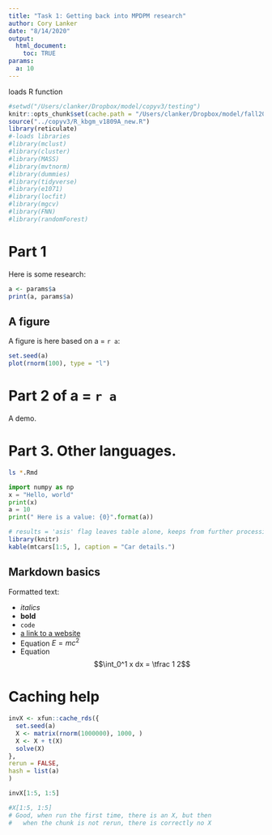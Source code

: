 ```yaml
---
title: "Task 1: Getting back into MPDPM research"
author: Cory Lanker
date: "8/14/2020"
output: 
  html_document:
    toc: TRUE
params:
  a: 10
---
```


loads R function 
```r
#setwd("/Users/clanker/Dropbox/model/copyv3/testing")
knitr::opts_chunk$set(cache.path = "/Users/clanker/Dropbox/model/fall20/cache")
source("../copyv3/R_kbgm_v1809A_new.R")
library(reticulate)
#-loads libraries
#library(mclust)
#library(cluster)
#library(MASS)
#library(mvtnorm)
#library(dummies)
#library(tidyverse)
#library(e1071)
#library(locfit)
#library(mgcv)
#library(FNN)
#library(randomForest)
```

# Part 1

Here is some research:
```r
a <- params$a
print(a, params$a)
```

## A figure

A figure is here based on a = `r a`:
```r
set.seed(a)
plot(rnorm(100), type = "l")
```

# Part 2 of a = `r a`

A demo.

# Part 3. Other languages.
```bash
ls *.Rmd
```

```python
import numpy as np
x = "Hello, world"
print(x)
a = 10
print(" Here is a value: {0}".format(a))
```

```r
# results = 'asis' flag leaves table alone, keeps from further processing.
library(knitr)
kable(mtcars[1:5, ], caption = "Car details.")
```

## Markdown basics

Formatted text:

- *italics*
- **bold**
- `code`
- [a link to a website](http://cran.r-project.org)
- Equation $E = mc^2$
- Equation $$\int_0^1 x dx = \tfrac 1 2$$

# Caching help

```r
invX <- xfun::cache_rds({
  set.seed(a)
  X <- matrix(rnorm(1000000), 1000, )
  X <- X + t(X)
  solve(X)
},
rerun = FALSE,
hash = list(a)
)
```

```r
invX[1:5, 1:5]
```

```r
#X[1:5, 1:5]
# Good, when run the first time, there is an X, but then
#   when the chunk is not rerun, there is correctly no X
```


<!--
#-EBCP function parameters
nclust = 10

#-data creation
seedno = 1
dd = 3
d = dd+1
G = 5
ng = 40
sigmamu = 4 
sigmay = 1 
sigmax = 1
set.seed(seedno)
Mu = mvrnorm(G,rep(0,d),sigmamu^2*diag(d))
wmat = sigmax^2/(d)*diag(d)
wmat[1,1] = sigmay^2/(d)
Sigma = rWishart(G,d,wmat)

dat = matrix(0, 0, d)
for (i in 1:2){
	for (j in 1:G){
		set.seed(1000*seedno+i+10*j)
		dat = rbind(dat, mvrnorm(i*ng, Mu[j,], Sigma[,,j]))
	}
}
train = dat[1:(G*ng),]
test = dat[-(1:(G*ng)),]
ytest <- test[,1]
test[,1] <- NA

#=end data creation, in dat (train/test split)

#-cov.matrix creation
crange = 1:10
priorwt = NULL
priormat = array(NA, dim=c(d,d,sum(crange)))
set.seed(seedno)
biclist = rep(NA,length(crange))
for (k in crange){
	out = Mclust(train, G=k,
		modelNames=c("VVV", "EEV", "VEV", "VVI")) #,"EVI", "VEI"))
	cat(out$modelName,out$bic,"/ ")
	biclist[k] = out$bic
	priorwt = c(priorwt, out$param$pro)
	priormat[,,1:crange[k]+sum(crange[1:k])-crange[k]] = out$param$variance$sigma[,,]
}
bicrank = rank(biclist)
for (k in crange){
	isrange=1:crange[k]+sum(crange[1:k])-crange[k]
	priorwt[isrange] = priorwt[isrange] * bicrank[k] 
}
save(dd, d, G, ng, sigmamu, sigmay, sigmax, Mu, Sigma, dat, nclust, priorwt, priormat,
	file=paste("testcase.dat",sep=""))
#=end cov.matrix creation, in priormat, priorwt

#-NE:prepare distance plot
out = daisy(train)
sm <- diag(nrow(train))
sm[lower.tri(sm, diag=F)] <- as.double(out)
sm <- sm + t(sm) - diag(diag(sm))
xr = 1:nrow(train)
sid = ceiling(seq(1,nrow(train),length=32))
#-NE:distance plot
pdf(paste("testdist.pdf",sep=""))
par(mfrow=c(8,4),mar=c(.1,.1,.05,.05)*2)
#set.seed(seedno)
#sid = sample(1:nrow(train),18)
for (i in 1:length(sid)){
	plot(sm[sid[i],],main='',xlab='',ylab='',col=1+floor((xr-1)/length(xr)*G))
	abline(v=sid[i],lwd=2,col=4)
}
dev.off()
#=end distance plot

#-run EBCP R code on data=train, prior cov.matrices, program parameters(nclust, Burn, B, Thin, seed, iterprint)
out <- kbgm.fun(X=train, S=priormat, wl=priorwt, n=nclust, Burn=1000, J=50, Thin=100,
                so.dir='/Users/clanker/Dropbox/model/copyv3/', out.type=1,
                seed="initial", iterprint=500, Xtest=test)

#-NE:print EBCP output for checking
priormat*8
priorwt
train
test
out$index
out$phi
Mu
out$mu
Sigma
out$sigma
out$M

#-NE:plot membership diagnostics
indtrack = matrix(0,nrow(out$index),nclust)
for (j in 1:nclust)
	indtrack[,j] = as.double(rowSums(out$index == (j-1)))
pdf(paste("testmem.pdf",sep=""))
par(mfrow=c(1,1), mar=c(1,1,0.1,0.1)*4)
plot(c(1,nrow(indtrack)), c(0,1.0*sqrt(max(indtrack))),xlab='sample',ylab='membership',type='n')
abline(h=sqrt(ng), lwd=10, col='orange') 
for (j in 1:nclust){
	ksm = ksmooth(1:nrow(indtrack), indtrack[,j], bandwidth=10,x.points=1:nrow(indtrack))	
	lines(1:nrow(indtrack),sqrt(ksm$y),lwd=2,col=j)
}
itertest = setdiff(seq(0,nrow(out$index),by=25),0)
for (j in 1:ceiling(sqrt(ng)+1))
	for (k in itertest)
		text(k,j,sum(indtrack[k,]>j^2))
dev.off()
#=end plot membership diagnostics

#-oracle calculation
ptrue = ytrue = matrix(0, nrow(test), G)
for (g in 1:G)
	ptrue[,g] = dmvnorm(test[,-1], mean=Mu[g,-1], sigma=Sigma[-1,-1,g])
ptrue = ptrue/rowSums(ptrue)
for (g in 1:G){
	Xinv = ginv(Sigma[-1,-1,g])
	xdiff = t(test[,-1]) - Mu[g,-1]
	ytrue[,g] = Mu[g,1] + t(Sigma[1,-1,g]) %*% Xinv %*% xdiff
}
oracle = rowSums(ytrue * ptrue)
#=end oracle

####
# second part of program: make prediction given EBCP output
####
set.seed(0)

#-calculate predictions for test data for each EBCP output iterate
# iterate over all samples, i=1, ..., I
lik = matrix(NA, nrow(test), nclust)
predmat = lik
#p = dim(out$mu)[2]
pred = matrix(NA, nrow(test), nrow(out$index))
for (i in 1:nrow(out$index)){
	if ((i+1) %% 50 == 0){
		cat(i,"")
		cat(sum((rowMeans(pred[,1:(i-1)]) - oracle)^2)/
			sum((mean(oracle) - oracle)^2),"")
		}
	phi = 1
	phi2 = 1
	for (j in 1:nclust){
		if (j < nclust){
			phi = phi2 * out$phi[i, j]
			phi2 = phi2 * (1 - out$phi[i, j])
		} else {
			phi = phi2
		}
		meanvect = out$mu[i,,j]
		sigmat <- diag(d)
		sigmat[upper.tri(sigmat, diag=TRUE)] <- as.double(out$sigma[i,,j])
		sigmat <- sigmat + t(sigmat) - diag(diag(sigmat))
		if (d > 2){
            Xinv = ginv(sigmat[-1,-1])
            xdiff = t(test[,-1]) - meanvect[2:d]
            lik[,j] = dmvnorm(t(xdiff), sigma=sigmat[-1,-1])*phi
			predmat[,j] = meanvect[1] + t(sigmat[1,2:d]) %*% Xinv %*% xdiff
		} else {
            lik[,j] = dnorm(test[,-1], mean=meanvect[2], sd=sqrt(sigmat[2,2]))*phi
			predmat[,j] = meanvect[1] + (sigmat[1,2]/sigmat[2,2]) * (test[,2]-meanvect[2])
		}
	}
	rs = rowSums(lik)
	pmat = lik/rs
	pred[,i] = rowSums(pmat * predmat)
}
#=end prediction calculation, in pred

#-NE:print output for debugging
head(pred)

#-calculate final prediction (using average of all iterate prediction values)
yhat = rowMeans(pred)
head(yhat)

test[,1] <- ytest

#-calculate error rate for EBCP from oracle values
bcerr = sum((yhat - oracle)^2)/sum((mean(oracle) - oracle)^2)
bcerr

#-NE:calculate error rates
sum((yhat - test[,1])^2)/sum((mean(test[,1]) - test[,1])^2)
sum((yhat - oracle)^2)/sum((mean(test[,1]) - test[,1])^2)
sum((test[,1] - oracle)^2)/sum((mean(oracle)-oracle)^2)
sum((oracle - test[,1])^2)/sum((mean(test[,1]) - test[,1])^2)

pdf("testplot.pdf")
plot(test[,1],yhat)
dev.off()


#-run EBCP-NK R code on data=train, prior cov.matrices, program parameters(nclust, Burn, B, Thin, seed, iterprint)
out <- kbgm_nk.fun(X=train, S=priormat, wl=priorwt, n=nclust, Burn=1000, J=50, Thin=100,
                so.dir='/Users/clanker/Dropbox/model/copyv3/', out.type=1,
                seed="initial", iterprint=500, Xtest=test)
-->

